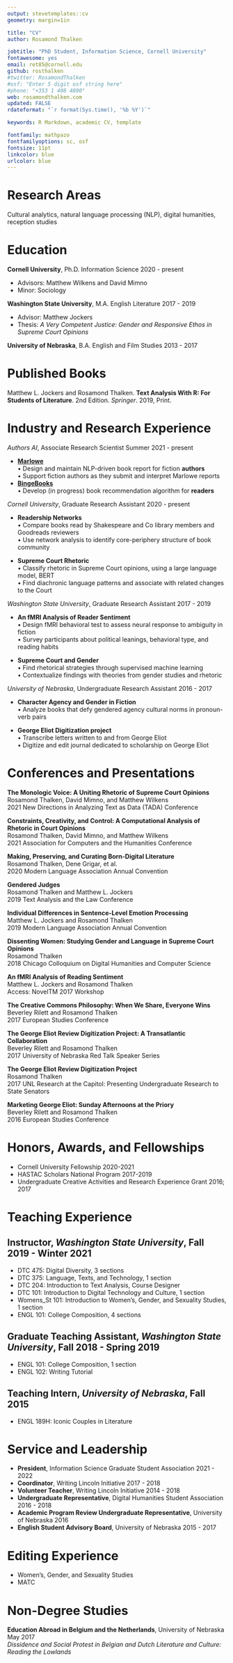 ```yaml
---
output: stevetemplates::cv
geometry: margin=1in

title: "CV"
author: Rosamond Thalken

jobtitle: "PhD Student, Information Science, Cornell University"
fontawesome: yes
email: ret85@cornell.edu
github: rosthalken
#twitter: RosamondThalken  
#osf: "Enter 5 digit osf string here"
#phone: "+353 1 408 4800"
web: rosamondthalken.com
updated: FALSE
rdateformat: "`r format(Sys.time(), '%b %Y')`"

keywords: R Markdown, academic CV, template

fontfamily: mathpazo
fontfamilyoptions: sc, osf
fontsize: 11pt
linkcolor: blue
urlcolor: blue
---
```


# Research Areas
Cultural analytics, natural language processing (NLP), digital humanities, reception studies

# Education
**Cornell University**, Ph.D. Information Science \hfill 2020 - present  

  * Advisors: Matthew Wilkens and David Mimno 
  * Minor: Sociology  
  
**Washington State University**, M.A. English Literature \hfill 2017 - 2019   

  * Advisor: Matthew Jockers
  * Thesis: *A Very Competent Justice: Gender and Responsive Ethos in Supreme Court Opinions*

**University of Nebraska**, B.A. English and Film Studies \hfill 2013 - 2017  

# Published Books

Matthew L. Jockers and Rosamond Thalken. **Text Analysis With R: For Students of Literature**. 2nd Edition. *Springer*. 2019, Print.


# Industry and Research Experience

*Authors AI*, Associate Research Scientist \hfill Summer 2021 - present  

  *  [**Marlowe**](https://authors.ai/marlowe/)  
    •  Design and maintain NLP-driven book report for fiction **authors**  
    •  Support fiction authors as they submit and interpret Marlowe reports  
  *  [**BingeBooks**](https://bingebooks.com/)  
    •  Develop (in progress) book recommendation algorithm for **readers**  

    
*Cornell University*, Graduate Research Assistant \hfill 2020 - present
  
  *  **Readership Networks**  
    •  Compare books read by Shakespeare and Co library members and Goodreads reviewers  
    •  Use network analysis to identify core-periphery structure of book community  
    
  *  **Supreme Court Rhetoric**  
    •  Classify rhetoric in Supreme Court opinions, using a large language model, BERT  
    •  Find diachronic language patterns and associate with related changes to the Court  

*Washington State University*, Graduate Research Assistant \hfill 2017 - 2019

  *  **An fMRI Analysis of Reader Sentiment**  
    •  Design fMRI behavioral test to assess neural response to ambiguity in fiction  
    •  Survey participants about political leanings, behavioral type, and reading habits

  * **Supreme Court and Gender**  
    •  Find rhetorical strategies through supervised machine learning   
    •  Contextualize findings with theories from gender studies and rhetoric  

*University of Nebraska*, Undergraduate Research Assistant \hfill 2016 - 2017

  * **Character Agency and Gender in Fiction**  
    •  Analyze books that defy gendered agency cultural norms in pronoun-verb pairs   

  * **George Eliot Digitization project**  
    •  Transcribe letters written to and from George Eliot  
    •  Digitize and edit journal dedicated to scholarship on George Eliot  
    

# Conferences and Presentations

**The Monologic Voice: A Uniting Rhetoric of Supreme Court Opinions**  
Rosamond Thalken, David Mimno, and Matthew Wilkens  
2021 New Directions in Analyzing Text as Data (TADA) Conference  

**Constraints, Creativity, and Control: A Computational Analysis of Rhetoric in Court Opinions**  
Rosamond Thalken, David Mimno, and Matthew Wilkens  
2021 Association for Computers and the Humanities Conference  

**Making, Preserving, and Curating Born-Digital Literature**  
Rosamond Thalken, Dene Grigar, et al.  
2020 Modern Language Association Annual Convention  

**Gendered Judges**  
Rosamond Thalken and Matthew L. Jockers  
2019 Text Analysis and the Law Conference  

**Individual Differences in Sentence-Level Emotion Processing**  
Matthew L. Jockers and Rosamond Thalken  
2019 Modern Language Association Annual Convention  

**Dissenting Women: Studying Gender and Language in Supreme Court Opinions**  
Rosamond Thalken  
2018 Chicago Colloquium on Digital Humanities and Computer Science  

**An fMRI Analysis of Reading Sentiment**  
Matthew L. Jockers and Rosamond Thalken  
Access: NovelTM 2017 Workshop  

**The Creative Commons Philosophy: When We Share, Everyone Wins**  
Beverley Rilett and Rosamond Thalken  
2017 European Studies Conference  

**The George Eliot Review Digitization Project: A Transatlantic Collaboration**  
Beverley Rilett and Rosamond Thalken  
2017 University of Nebraska Red Talk Speaker Series  

**The George Eliot Review Digitization Project**  
Rosamond Thalken  
2017 UNL Research at the Capitol: Presenting Undergraduate Research to State Senators   

**Marketing George Eliot: Sunday Afternoons at the Priory**  
Beverley Rilett and Rosamond Thalken  
2016 European Studies Conference  


# Honors, Awards, and Fellowships

  * Cornell University Fellowship \hfill 2020-2021
  * HASTAC Scholars National Program \hfill  2017-2019
  * Undergraduate Creative Activities and Research Experience Grant \hfill 2016; 2017

# Teaching Experience

## Instructor, *Washington State University*, Fall 2019 - Winter 2021
  * DTC 475: Digital Diversity, 3 sections
  * DTC 375: Language, Texts, and Technology, 1 section
  * DTC 204: Introduction to Text Analysis, Course Designer
  * DTC 101: Introduction to Digital Technology and Culture, 1 section
  * Womens_St 101: Introduction to Women’s, Gender, and Sexuality Studies, 1 section
  * ENGL 101: College Composition, 4 sections
  
## Graduate Teaching Assistant, *Washington State University*, Fall 2018 - Spring 2019
  * ENGL 101: College Composition, 1 section
  * ENGL 102: Writing Tutorial

## Teaching Intern, *University of Nebraska*, Fall 2015
  * ENGL 189H: Iconic Couples in Literature


# Service and Leadership
  * **President**, Information Science Graduate Student Association  \hfill  2021 - 2022
  * **Coordinator**, Writing Lincoln Initiative \hfill 2017 - 2018
  * **Volunteer Teacher**, Writing Lincoln Initiative \hfill 2014 - 2018
  * **Undergraduate Representative**, Digital Humanities Student Association \hfill 2016 - 2018
  * **Academic Program Review Undergraduate Representative**, University of Nebraska  \hfill 2016
  * **English Student Advisory Board**, University of Nebraska \hfill 2015 - 2017 
  
# Editing Experience
  * Women's, Gender, and Sexuality Studies
  * MATC

# Non-Degree Studies

**Education Abroad in Belgium and the Netherlands**, University of Nebraska \hfill May 2017  
  *Dissidence and Social Protest in Belgian and Dutch Literature and Culture: Reading the Lowlands*

